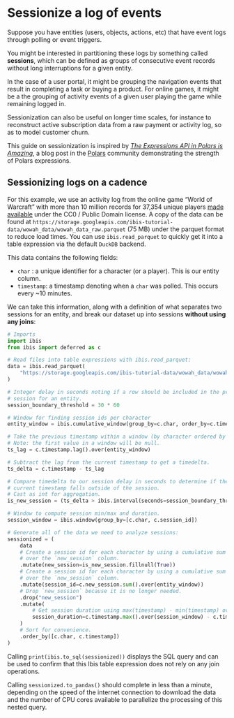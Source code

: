 # Sessionize a log of events

Suppose you have entities (users, objects, actions, etc) that have event logs through polling or event triggers.

You might be interested in partitioning these logs by something called **sessions**, which can be defined as groups of consecutive event records without long interruptions for a given entity.

In the case of a user portal, it might be grouping the navigation events that result in completing a task or buying a product.
For online games, it might be a the grouping of activity events of a given user playing the game while remaining logged in.

Sessionization can also be useful on longer time scales, for instance to reconstruct active subscription data from a raw payment or activity log, so as to model customer churn.

This guide on sessionization is inspired by [_The Expressions API in Polars is Amazing_](https://www.pola.rs/posts/the-expressions-api-in-polars-is-amazing/), a blog post in the [Polars](https://www.pola.rs/) community demonstrating the strength of Polars expressions.

## Sessionizing logs on a cadence

For this example, we use an activity log from the online game "World of Warcraft" with more than 10 million records for 37,354 unique players [made available](https://www.kaggle.com/datasets/mylesoneill/warcraft-avatar-history?select=wowah_data.csv) under the CC0 / Public Domain license. A copy of the data can be found at `https://storage.googleapis.com/ibis-tutorial-data/wowah_data/wowah_data_raw.parquet` (75 MB) under the parquet format to reduce load times. You can use `ibis.read_parquet` to quickly get it into a table expression via the default `DuckDB` backend.

This data contains the following fields:

- `char` : a unique identifier for a character (or a player). This is our entity column.
- `timestamp`: a timestamp denoting when a `char` was polled. This occurs every ~10 minutes.

We can take this information, along with a definition of what separates two sessions for an entity, and break our dataset up into sessions **without using any joins**:

```python
# Imports
import ibis
from ibis import deferred as c

# Read files into table expressions with ibis.read_parquet:
data = ibis.read_parquet(
    "https://storage.googleapis.com/ibis-tutorial-data/wowah_data/wowah_data_raw.parquet"
)

# Integer delay in seconds noting if a row should be included in the previous
# session for an entity.
session_boundary_threshold = 30 * 60

# Window for finding session ids per character
entity_window = ibis.cumulative_window(group_by=c.char, order_by=c.timestamp)

# Take the previous timestamp within a window (by character ordered by timestamp):
# Note: the first value in a window will be null.
ts_lag = c.timestamp.lag().over(entity_window)

# Subtract the lag from the current timestamp to get a timedelta.
ts_delta = c.timestamp - ts_lag

# Compare timedelta to our session delay in seconds to determine if the
# current timestamp falls outside of the session.
# Cast as int for aggregation.
is_new_session = (ts_delta > ibis.interval(seconds=session_boundary_threshold))

# Window to compute session min/max and duration.
session_window = ibis.window(group_by=[c.char, c.session_id])

# Generate all of the data we need to analyze sessions:
sessionized = (
    data
    # Create a session id for each character by using a cumulative sum
    # over the `new_session` column.
    .mutate(new_session=is_new_session.fillnull(True))
    # Create a session id for each character by using a cumulative sum
    # over the `new_session` column.
    .mutate(session_id=c.new_session.sum().over(entity_window))
    # Drop `new_session` because it is no longer needed.
    .drop("new_session")
    .mutate(
        # Get session duration using max(timestamp) - min(timestamp) over our window.
        session_duration=c.timestamp.max().over(session_window) - c.timestamp.min().over(session_window)
    )
    # Sort for convenience.
    .order_by([c.char, c.timestamp])
)
```

Calling `print(ibis.to_sql(sessionized))` displays the SQL query and can be used to confirm that this Ibis table expression does not rely on any join operations.

Calling `sessionized.to_pandas()` should complete in less than a minute, depending on the speed of the internet connection to download the data and the number of CPU cores available to parallelize the processing of this nested query.
